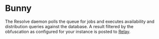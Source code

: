 # Bunny

The Resolve daemon polls the queue for jobs and executes availability and distribution queries against the database.
A result filtered by the obfuscation as configured for your instance is posted to [Relay](/relay).
